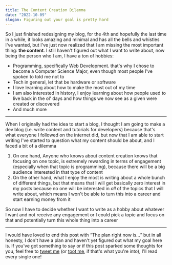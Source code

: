 ```yaml
---
title: The Content Creation Dilemma
date: "2022-10-09"
slogan: Figuring out your goal is pretty hard
---
```


So I just finished redesigning my blog, for the 4th and hopefully the last time in a while, it looks amazing and minimal and has all the bells and whistles I've wanted, but I've just now realized that I am missing the most important thing: **the content**. I still haven't figured out what I want to write about, now being the person who I am, I have a ton of hobbies:

- Programming, specifically Web Development. that's why I chose to become a Computer Science Major, even though most people I've spoken to told me not to
- Tech in general, let that be hardware or software
- I love learning about how to make the most out of my time
- I am also interested in history, I enjoy learning about how people used to live back in the ol' days and how things we now see as a given were created or discovered
- And much more

---

When I originally had the idea to start a blog, I thought I am going to make a dev blog (i.e. write content and tutorials for developers) because that's what everyone I followed on the internet did, but now that I am able to start writing I've started to question what my content should be about, and I faced a bit of a dilemma

1. On one hand, Anyone who knows about content creation knows that focusing on one topic, is extremely rewarding in terms of engagement (especially when that topic is programming), because there will be a big audience interested in that type of content
2. On the other hand, what I enjoy the most is writing about a whole bunch of different things, but that means that I will get basically zero interest in my posts because no one will be interested in _all_ of the topics that I will write about, which means I won't be able to turn this into a career and start earning money from it

So now I have to decide whether I want to write as a hobby about whatever I want and not receive any engagement or I could pick a topic and focus on that and potentially turn this whole thing into a career

---

I would have loved to end this post with <q>The plan right now is...</q> but in all honesty, I don't have a plan and haven't yet figured out what my goal here is. If you've got something to say or if this post sparked some thoughts for you, feel free to [tweet me](https://twitter.com/intent/tweet?text=%40spacebuffer) (or [toot me](https://fosstodon.org/web/@spacebuffer), if that's what you're into), I'll read every single one!
